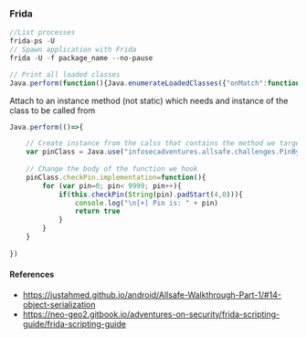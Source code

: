 ### Frida 

```js
//List processes
frida-ps -U
// Spawn application with Frida
frida -U -f package_name --no-pause

// Print all loaded classes
Java.perform(function(){Java.enumerateLoadedClasses({"onMatch":function(className){ console.log(className) },"onComplete":function(){}})})

```

Attach to an instance method (not static) which needs and instance of the  class to be called from
```js copy
Java.perform(()=>{

    // Create instance from the calss that contains the method we target
    var pinClass = Java.use("infosecadventures.allsafe.challenges.PinBypass")
    
    // Change the body of the function we hook
    pinClass.checkPin.implementation=function(){
        for (var pin=0; pin< 9999; pin++){
            if(this.checkPin(String(pin).padStart(4,0))){
                console.log("\n[+] Pin is: " + pin)
                return true
            }
        }
    }
    
})
```
#### References
- https://justahmed.github.io/android/Allsafe-Walkthrough-Part-1/#14-object-serialization
- https://neo-geo2.gitbook.io/adventures-on-security/frida-scripting-guide/frida-scripting-guide